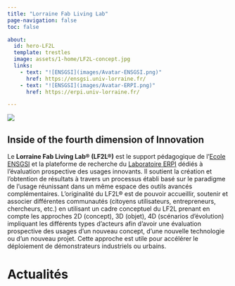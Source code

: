 ```yaml
---
title: "Lorraine Fab Living Lab"
page-navigation: false
toc: false

about:
  id: hero-LF2L  
  template: trestles
  image: assets/1-home/LF2L-concept.jpg
  links:
    - text: "![ENSGSI](images/Avatar-ENSGSI.png)"
      href: https://ensgsi.univ-lorraine.fr/
    - text: "![ENSGSI](images/Avatar-ERPI.png)"
      href: https://erpi.univ-lorraine.fr/

---
```


:::{.column-body-outset}
![](assets/1-home/Logo-LF2L.jpg)
:::



:::{#hero-LF2L}

## Inside of the fourth dimension of Innovation 
Le **Lorraine Fab Living Lab® (LF2L®)** est le support pédagogique de l'[Ecole ENSGSI](https://ensgsi.univ-lorraine.fr/) et la plateforme de recherche du [Laboratoire ERPI](https://erpi.univ-lorraine.fr/) dédiés à l'évaluation prospective des usages innovants. Il soutient la création et l'obtention de résultats à travers un processus établi basé sur le paradigme de l'usage réunissant dans un même espace des outils avancés complémentaires.  L'originalité du LF2L® est de pouvoir accueillir, soutenir et associer différentes communautés (citoyens utilisateurs, entrepreneurs, chercheurs, etc.) en utilisant un cadre conceptuel du LF2L prenant en compte les approches 2D (concept), 3D (objet), 4D (scénarios d'évolution) impliquant les différents types d'acteurs afin d'avoir une évaluation prospective des usages d'un nouveau concept, d'une nouvelle technologie ou d'un nouveau projet. Cette approche est utile pour accélérer le déploiement de démonstrateurs industriels ou urbains.

:::




# Actualités




